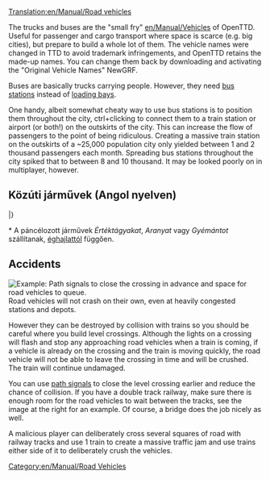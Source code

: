 [[Translation:en/Manual/Road vehicles]]
{{hu/Fordítás|en/Manual/Road vehicles|33}}{{en/-}}{{hu/Manual/Tartalomjegyzék}}

The trucks and buses are the "small fry" [[en/Manual/Vehicles]] of OpenTTD. Useful for passenger and cargo transport where space is scarce (e.g. big cities), but prepare to build a whole lot of them. The vehicle names were changed in TTD to avoid trademark infringements, and OpenTTD retains the made-up names. You can change them back by downloading and activating the "Original Vehicle Names" NewGRF.

Buses are basically trucks carrying people. However, they need [[en/Manual/Loading Bays#bus-loading-bay|bus stations]] instead of [[en/Manual/Loading Bays#lorry-loading-bay|loading bays]].

One handy, albeit somewhat cheaty way to use bus stations is to position them throughout the city, ctrl+clicking to connect them to a train station or airport (or both!) on the outskirts of the city. This can increase the flow of passengers to the point of being ridiculous. Creating a massive train station on the outskirts of a ~25,000 population city only yielded between 1 and 2 thousand passengers each month. Spreading bus stations throughout the city spiked that to between 8 and 10 thousand. It may be looked poorly on in multiplayer, however.
== Közúti járművek (Angol nyelven) ==
{{en/-}}
{{hu/Manual/JárműTáblázat/Fejléc}}
{{en/Manual/VehicleTable/Header|Utasok és levelek}}
{{en/Manual/VehicleTable/Row|
*[[hu/Manual/Base Set/Road Vehicles/Buszok|Buszok]]
*[[en/Manual/Base Set/Road Vehicles/Mail Trucks|Levélszállítók]]
|
*[[hu/Manual/Base Set/Road Vehicles/Buszok|Buszok]]
*[[en/Manual/Base Set/Road Vehicles/Mail Trucks|Levélszállítók]]
|
*[[hu/Manual/Base Set/Road Vehicles/Buszok|Buszok]]
*[[en/Manual/Base Set/Road Vehicles/Mail Trucks|Levélszállítók]]
|
*[[hu/Manual/Base Set/Road Vehicles/Buszok|Buszok]]
*[[en/Manual/Base Set/Road Vehicles/Mail Trucks|Levélszállítók]]
}}
{{en/Manual/VehicleTable/Header|Common cargo}}
{{en/Manual/VehicleTable/Row|
*[[en/Manual/Base Set/Road Vehicles/Oil Tankers|Olajszállítók]]
*[[en/Manual/Base Set/Road Vehicles/Goods Trucks|Áruszállítók]]
*[[en/Manual/Base Set/Road Vehicles/Grain Trucks|Gabonaszállítók]]
*[[en/Manual/Base Set/Road Vehicles/Livestock Vans|Állatszállítók]]
*[[en/Manual/Base Set/Road Vehicles/Wood Trucks|Faszállítók]]
|
*[[en/Manual/Base Set/Road Vehicles/Oil Tankers|Olajszállítók]]
*[[en/Manual/Base Set/Road Vehicles/Goods Trucks|Áruszállítók]]
*[[en/Manual/Base Set/Road Vehicles/Grain Trucks|Gabonaszállítók]]
*[[en/Manual/Base Set/Road Vehicles/Livestock Vans|Állatszállítók]]
*[[en/Manual/Base Set/Road Vehicles/Wood Trucks|Faszállítók]]
|
*[[en/Manual/Base Set/Road Vehicles/Oil Tankers|Olajszállítók]]
*[[en/Manual/Base Set/Road Vehicles/Goods Trucks|Áruszállítók]]
*[[en/Manual/Base Set/Road Vehicles/Grain Trucks|Gabonaszállítók]]

*[[en/Manual/Base Set/Road Vehicles/Wood Trucks|Faszállítók]]
|
*[[en/Manual/Base Set/Road Vehicles/Cola Trucks|Kólaszállítók]]
*[[en/Manual/Base Set/Road Vehicles/Sweet Trucks|Cukorkaszállítók]]
*[[en/Manual/Base Set/Road Vehicles/Toy Vans|Játékszállítók]]
*[[en/Manual/Base Set/Road Vehicles/Battery Trucks|Elemszállítók]]
*[[en/Manual/Base Set/Road Vehicles/Candyfloss Trucks|Vattacukor-szállítók]]
}}
{{en/Manual/VehicleTable/Header|Similar cargo}}
{{en/Manual/VehicleTable/Row|
*[[en/Manual/Base Set/Road Vehicles/Armoured Trucks|Páncélozott járművek]]*
*[[en/Manual/Base Set/Road Vehicles/Coal Trucks|Szénszállítók]]
*[[en/Manual/Base Set/Road Vehicles/Iron Ore Trucks|Vasércszállítók]]
*[[en/Manual/Base Set/Road Vehicles/Steel Trucks|Acélszállítók]]
|
*[[en/Manual/Base Set/Road Vehicles/Armoured Trucks|Páncélozott járművek]]*
*[[en/Manual/Base Set/Road Vehicles/Coal Trucks|Szénszállítók]]
*[[en/Manual/Base Set/Road Vehicles/Paper Trucks|Papírszállítók]]
*[[en/Manual/Base Set/Road Vehicles/Food Vans|Ételszállítók]]
|
*[[en/Manual/Base Set/Road Vehicles/Armoured Trucks|Páncélozott járművek]]*
*[[en/Manual/Base Set/Road Vehicles/Copper Ore Trucks|Rézércszállítók]]
*[[en/Manual/Base Set/Road Vehicles/Food Vans|Ételszállítók]]
|
*[[en/Manual/Base Set/Road Vehicles/Sugar Trucks|Cukorszállítók]]
}}
{{en/Manual/VehicleTable/Header|Egyéb}}
{{en/Manual/VehicleTable/Row|
|
|
*[[en/Manual/Base Set/Road Vehicles/Water Tankers|Vízszállítók]]
*[[en/Manual/Base Set/Road Vehicles/Fruit Trucks|Gyümölcsszállítók]]
*[[en/Manual/Base Set/Road Vehicles/Rubber Trucks|Gumiszállítók]]
|
*[[en/Manual/Base Set/Road Vehicles/Bubble Trucks|Buborékszállítók]]
*[[en/Manual/Base Set/Road Vehicles/Fizzy Drink Trucks|Szénsavasital-szállítók]]
*[[en/Manual/Base Set/Road Vehicles/Plastic Trucks|Műanyagszállítók]]
*[[en/Manual/Base Set/Road Vehicles/Toffee Trucks|Tejkaramella-szállítók]]
}}
|}

<nowiki>*</nowiki> A páncélozott járművek ''Értéktágyakat'', ''Aranyat'' vagy ''Gyémántot'' szállítanak, [[en/Manual/Climates|éghajlattól]] függően.
==Accidents==
[[File:en/Manual/Roadvehicledualtrack.png|right|frame|Example: Path signals to close the crossing in advance and space for road vehicles to queue.]]
Road vehicles will not crash on their own, even at heavily congested stations and depots.  

However they can be destroyed by collision with trains so you should be careful where you build level crossings.  Although the lights on a crossing will flash and stop any approaching road vehicles when a train is coming, if a vehicle is already on the crossing and the train is moving quickly, the road vehicle will not be able to leave the crossing in time and will be crushed.  The train will continue undamaged.

You can use [[en/Manual/Signals#path-signals|path signals]] to close the level crossing earlier and reduce the chance of collision. If you have a double track railway, make sure there is enough room for the road vehicles to wait between the tracks, see the image at the right for an example. Of course, a bridge does the job nicely as well.

A malicious player can deliberately cross several squares of road with railway tracks and use 1 train to create a massive traffic jam and use trains either side of it to deliberately crush the vehicles.

[[Category:en/Manual/Road Vehicles]]